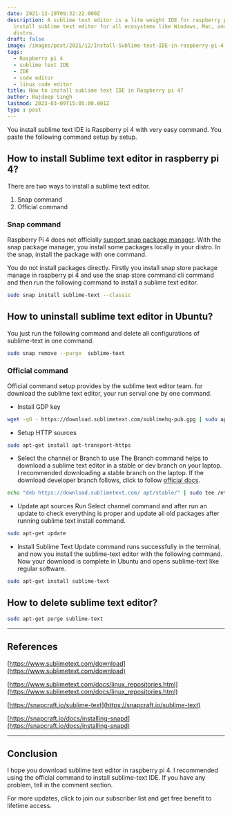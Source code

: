 ```yaml
---
date: 2021-12-19T09:32:22.000Z
description: A sublime text editor is a lite weight IDE for raspberry pi 4. you can also
  install sublime text editor for all ecosystems like Windows, Mac, and Linux
  distro.
draft: false
image: /images/post/2021/12/Install-Sublime-text-IDE-in-raspberry-pi-4.png
tags:
  - Raspberry pi 4
  - sublime text IDE
  - IDE
  - code editor
  - linux code editor
title: How to install sublime text IDE in Raspberry pi 4?
author: Rajdeep Singh
lastmod: 2023-03-09T15:05:00.801Z
type : post
---
```


You install sublime text IDE is Raspberry pi 4 with very easy command. You paste
the following command setup by setup.

## How to install Sublime text editor in raspberry pi 4?

There are two ways to install a sublime text editor.

1. Snap command
2. Official command

### Snap command

Raspberry Pi 4 does not officially [support snap package manager](https://snapcraft.io/docs/installing-snapd). With the snap package manager, you
install some packages locally in your distro. In the snap, install the package with one command.

You do not install packages directly. Firstly you install snap store package
manage in raspberry pi 4 and use the snap store command cli command and then run
the following command to install a sublime text editor.

```bash
sudo snap install sublime-text --classic
```

## How to uninstall sublime text editor in Ubuntu?

You just run the following command and delete all configurations of sublime-text
in one command.

```bash
sudo snap remove --purge  sublime-text
```

### Official command

Official command setup provides by the sublime text editor team. for download
the sublime text editor, your run serval one by one command.

- Install GDP key

```bash
wget -qO - https://download.sublimetext.com/sublimehq-pub.gpg | sudo apt-key add -
```

- Setup HTTP sources

```bash
sudo apt-get install apt-transport-https
```

- Select the channel or Branch to use The Branch command helps to download a
  sublime text editor in a stable or dev branch on your laptop. I recommended
  downloading a stable branch on the laptop. If the download developer branch
  follows, click to follow
  [official docs](https://www.sublimetext.com/docs/linux_repositories.html).

```bash
echo "deb https://download.sublimetext.com/ apt/stable/" | sudo tee /etc/apt/sources.list.d/sublime-text.list
```

- Update apt sources Run Select channel command and after run an update to check
  everything is proper and update all old packages after running sublime text
  install command.

```bash
sudo apt-get update
```

- Install Sublime Text Update command runs successfully in the terminal, and now
  you install the sublime-text editor with the following command. Now your
  download is complete in Ubuntu and opens sublime-text like regular software.

```bash
sudo apt-get install sublime-text
```

## How to delete sublime text editor?

```bash
sudo apt-get purge sublime-text
```

---

## References

[https://www.sublimetext.com/download](https://www.sublimetext.com/download)

[https://www.sublimetext.com/docs/linux_repositories.html](https://www.sublimetext.com/docs/linux_repositories.html)

[https://snapcraft.io/sublime-text](https://snapcraft.io/sublime-text)

[https://snapcraft.io/docs/installing-snapd](https://snapcraft.io/docs/installing-snapd)

---

## Conclusion

I hope you download sublime text editor in raspberry pi 4. I recommended using
the official command to install sublime-text IDE. If you have any problem, tell
in the comment section.

For more updates, click to join our subscriber list and get free benefit to
lifetime access.
